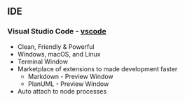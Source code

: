 ## IDE

### Visual Studio Code - [vscode](https://github.com/microsoft/vscode)

- Clean, Friendly & Powerful
- Windows, macOS, and Linux
- Terminal Window
- Marketplace of extensions to made development faster
  - Markdown - Preview Window
  - PlanUML - Preview Window
- Auto attach to node processes
